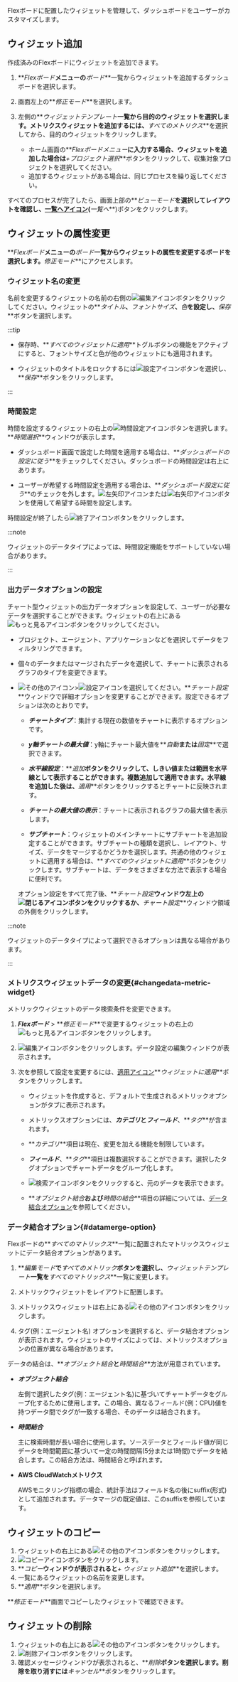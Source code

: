 Flexボードに配置したウィジェットを管理して、ダッシュボードをユーザーがカスタマイズします。

## ウィジェット追加

作成済みのFlexボードにウィジェットを追加できます。

1. **_Flexボード_**メニューの**_ボード_**一覧からウィジェットを追加するダッシュボードを選択します。

2. 画面左上の**_修正モード_**を選択します。

3. 左側の**_ウィジェットテンプレート_**一覧から目的のウィジェットを選択します。メトリクスウィジェットを追加するには、**_すべてのメトリクス_**を選択してから、目的のウィジェットをクリックします。

   - ホーム画面の**_Flexボードメニュー_**に入力する場合、ウィジェットを追加した場合は**_+プロジェクト選択_**ボタンをクリックして、収集対象プロジェクトを選択してください。
   - 追加するウィジェットがある場合は、同じプロセスを繰り返してください。

すべてのプロセスが完了したら、画面上部の**_ビューモード_**を選択してレイアウトを確認し、[一覧へアイコン](/img/ico-exit.svg)(**_一覧へ_**)ボタンをクリックします。

## ウィジェットの属性変更

**_Flexボード_**メニューの**_ボード_**一覧からウィジェットの属性を変更するボードを選択します。**_修正モード_**にアクセスします。

### ウィジェット名の変更

名前を変更するウィジェットの名前の右側の![編集アイコン](/img/ico-edit.svg)ボタンをクリックしてください。ウィジェットの**_タイトル_**、**_フォントサイズ_**、**_色_**を設定し、**_保存_**ボタンを選択します。

:::tip

- 保存時、**_すべてのウィジェットに適用_**トグルボタンの機能をアクティブにすると、フォントサイズと色が他のウィジェットにも適用されます。

- ウィジェットのタイトルをロックするには![設定アイコン](/img/ico-invisible.svg)ボタンを選択し、**_保存_**ボタンをクリックします。

:::

### 時間設定

時間を設定するウィジェットの右上の![時間設定アイコン](/img/ico-time-set.svg)ボタンを選択します。**_時間選択_**ウィンドウが表示します。

- ダッシュボード画面で設定した時間を適用する場合は、**_ダッシュボードの設定に従う_**をチェックしてください。ダッシュボードの時間設定は右上にあります。

- ユーザーが希望する時間設定を適用する場合は、**_ダッシュボード設定に従う_**のチェックを外します。![左矢印アイコン](/img/left-arrow.svg)または![右矢印アイコン](/img/right-arrow.svg)ボタンを使用して希望する時間を設定します。

時間設定が終了したら![終了アイコン](/img/ico-close.svg)ボタンをクリックします。

:::note

ウィジェットのデータタイプによっては、時間設定機能をサポートしていない場合があります。

:::

### 出力データオプションの設定

チャート型ウィジェットの出力データオプションを設定して、ユーザーが必要なデータを選択することができます。ウィジェットの右上にある![もっと見るアイコン](/img/ico-more.svg)ボタンをクリックしてください。

- プロジェクト、エージェント、アプリケーションなどを選択してデータをフィルタリングできます。

- 個々のデータまたはマージされたデータを選択して、チャートに表示されるグラフのタイプを変更できます。

- ![その他のアイコン](/img/ico-more.svg)>![設定アイコン](/img/ico-setting.svg)を選択してください。**_チャート設定_**ウィンドウで詳細オプションを変更することができます。設定できるオプションは次のとおりです。

  - **_チャートタイプ_**：集計する現在の数値をチャートに表示するオプションです。

  - **_y軸チャートの最大値_**：y軸にチャート最大値を**_自動_**または**_固定_**で選択できます。

  - **_水平線設定_**：**_追加_**ボタンをクリックして、しきい値または範囲を水平線として表示することができます。複数追加して適用できます。水平線を追加した後は、**_適用_**ボタンをクリックするとチャートに反映されます。

  - **_チャートの最大値の表示_**：チャートに表示されるグラフの最大値を表示します。

  - **_サブチャート_**：ウィジェットのメインチャートにサブチャートを追加設定することができます。サブチャートの種類を選択し、レイアウト、サイズ、データをマージするかどうかを選択します。共通の他のウィジェットに適用する場合は、**_すべてのウィジェットに適用_**ボタンをクリックします。サブチャートは、データをさまざまな方法で表示する場合に便利です。

  オプション設定をすべて完了後、**_チャート設定_**ウィンドウ左上の![閉じるアイコン](/img/ico-close.svg)ボタンをクリックするか、**_チャート設定_**ウィンドウ領域の外側をクリックします。

:::note

ウィジェットのデータタイプによって選択できるオプションは異なる場合があります。

:::

### メトリクスウィジェットデータの変更{#changedata-metric-widget}

メトリックウィジェットのデータ検索条件を変更できます。 

1. **_Flexボード_** > **_修正モード_**で変更するウィジェットの右上の![もっと見るアイコン](/img/ico-more.svg)ボタンをクリックします。

   <ImgLang img='metric-widget-data.png' desc='メトリクスウィジェットデータの変更' />

2. ![編集アイコン](/img/ico-edit-metric.svg)ボタンをクリックします。データ設定の編集ウィンドウが表示されます。

   <ImgLang img='metric-edit-window.png' desc='メトリクスウィジェットデータの編集' />

3. 次を参照して設定を変更するには、[適用アイコン](/img/left-arrow.svg)**_ウィジェットに適用_**ボタンをクリックします。

   - ウィジェットを作成すると、デフォルトで生成されるメトリックオプションがタブに表示されます。

   - メトリックスオプションには、**_カテゴリ_**と**_フィールド_**、**_タグ_**が含まれます。

   - **_カテゴリ_**項目は現在、変更を加える機能を制限しています。

   - **_フィールド_**、**_タグ_**項目は複数選択することができます。選択したタグオプションでチャートデータをグループ化します。

   - ![検索アイコン](/img/ico-btn-search.png)ボタンをクリックすると、元のデータを表示できます。

   - **_オブジェクト結合_**および**_時間の結合_**項目の詳細については、[データ結合オプション](#datamerge-option)を参照してください。  

### データ結合オプション{#datamerge-option}

Flexボードの**_すべてのマトリックス_**一覧に配置されたマトリックスウィジェットにデータ結合オプションがあります。

1. **_編集モード_**で**_すべてのメトリック_**ボタンを選択し、**_ウィジェットテンプレート_**一覧を**_すべてのマトリックス_**一覧に変更します。

2. メトリックウィジェットをレイアウトに配置します。

3. メトリックスウィジェットは右上にある![その他のアイコン](/img/ico-more.svg)ボタンをクリックします。

4. タグ(例：エージェント名) オプションを選択すると、データ結合オプションが表示されます。ウィジェットのサイズによっては、メトリックスオプションの位置が異なる場合があります。

<ImgLang img='flexboard-datamerge.png' desc='メトリックスウィジェット-データマージオプション' />

データの結合は、**_オブジェクト結合_**と**_時間結合_**方法が用意されています。

- **_オブジェクト結合_**

  左側で選択したタグ(例：エージェント名)に基づいてチャートデータをグループ化するために使用します。この場合、異なるフィールド(例：CPU)値を持つデータ間でタグが一致する場合、そのデータは結合されます。

- **_時間結合_**

  主に検索時間が長い場合に使用します。ソースデータとフィールド値が同じデータを時間範囲に基づいて一定の時間間隔(5分または1時間)でデータを結合します。この結合方法は、時間結合と呼ばれます。

- **AWS CloudWatchメトリクス**

  AWSモニタリング指標の場合、統計手法はフィールド名の後にsuffix(形式) として追加されます。データマージの既定値は、このsuffixを参照しています。

  <ImgLang img='flexboard-awsec2-metrics.png' desc='AWS ColudWatchメトリクス' />

## ウィジェットのコピー

1. ウィジェットの右上にある![その他のアイコン](/img/ico-more.svg)ボタンをクリックします。 
2. ![コピーアイコン](/img/ico-copy.svg)ボタンをクリックします。
3. **_コピー_**ウィンドウが表示されると**_+ ウィジェット追加_**を選択します。
4. 一覧にあるウィジェットの名前を変更します。
5. **_適用_**ボタンを選択します。

**_修正モード_**画面でコピーしたウィジェットで確認できます。

## ウィジェットの削除

1. ウィジェットの右上にある![その他のアイコン](/img/ico-more.svg)ボタンをクリックします。 
2. ![削除アイコン](/img/ico-remove.svg)ボタンをクリックします。
3. 確認メッセージウィンドウが表示されると、**_削除_**ボタンを選択します。削除を取り消すには**_キャンセル_**ボタンをクリックします。
